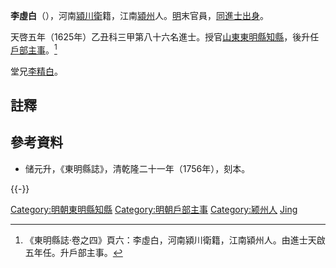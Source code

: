 '''李虛白'''（{{bd|？||？|catIdx=Li李}}），河南[[潁川衛|潁川衛]]籍，江南[[潁州|潁州]]人。[[明朝|明]]末官員，[[同進士出身|同進士出身]]。

天啓五年（1625年）乙丑科三甲第八十六名進士。授官[[山東|山東]][[東明縣|東明縣]][[知縣|知縣]]，後升任[[戶部|戶部]][[主事|主事]]。<ref>《東明縣誌·卷之四》頁六：李虛白，河南潁川衛籍，江南潁州人。由進士天啟五年任。升戶部主事。</ref>

堂兄[[李精白|李精白]]。

== 註釋 ==
{{reflist}}

== 參考資料 ==
*储元升，《東明縣誌》，清乾隆二十一年（1756年），刻本。

{{-}}
{{start box}}
{{s-off}}
{{succession box|[[史高胤|史高胤]]|[[孫鵬_(崇禎進士)|孫鵬]]|[[山東|山東]][[東明縣|東明縣]][[知縣|知縣]]|<small>天啟五年（1625年）上任</small>}}
{{end box}}

{{天啓五年乙丑科殿試金榜}}
{{DEFAULTSORT:Li李}}
[[Category:明朝東明縣知縣|Category:明朝東明縣知縣]]
[[Category:明朝戶部主事|Category:明朝戶部主事]]
[[Category:颍州人|Category:颍州人]]
[[Category:李姓|Jing]]